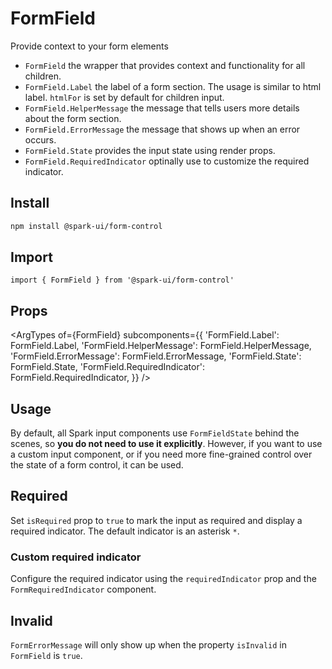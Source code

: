 


<Meta of={stories} />

# FormField

Provide context to your form elements

- `FormField` the wrapper that provides context and functionality for all children.
- `FormField.Label` the label of a form section. The usage is similar to html label. `htmlFor` is set by default for children input.
- `FormField.HelperMessage` the message that tells users more details about the form section.
- `FormField.ErrorMessage` the message that shows up when an error occurs.
- `FormField.State` provides the input state using render props.
- `FormField.RequiredIndicator` optinally use to customize the required indicator.

## Install

```sh
npm install @spark-ui/form-control
```

## Import

```tsx
import { FormField } from '@spark-ui/form-control'
```

## Props

<ArgTypes
  of={FormField}
  subcomponents={{
    'FormField.Label': FormField.Label,
    'FormField.HelperMessage': FormField.HelperMessage,
    'FormField.ErrorMessage': FormField.ErrorMessage,
    'FormField.State': FormField.State,
    'FormField.RequiredIndicator': FormField.RequiredIndicator,
  }}
/>

## Usage

By default, all Spark input components use `FormFieldState` behind the scenes, so **you do not need to use it explicitly**. However, if you want to use a custom input component, or if you need more fine-grained control over the state of a form control, it can be used.

<Canvas of={stories.Default} />

## Required

Set `isRequired` prop to `true` to mark the input as required and display a required indicator. The default indicator is an asterisk `*`.

<Canvas of={stories.Required} />

### Custom required indicator

Configure the required indicator using the `requiredIndicator` prop and the `FormRequiredIndicator` component.

<Canvas of={stories.CustomRequired} />

## Invalid

`FormErrorMessage` will only show up when the property `isInvalid` in `FormField` is `true`.

<Canvas of={stories.Invalid} />
